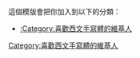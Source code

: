 {{Userbox
  |border-c = #000000
  |border-s = 1
  |id-c     = #FFFFFF
  |id-s     = 
  |id-fc    = #000000
  |info-c   = #009933
  |info-s   = 10
  |info-fc  = #FFFFFF
  |id       = [[File:D'Nealian Cursive.svg|60px]]
  |info     = 這個用戶喜歡以西文'''[[手写体|<span style="color:#CBCBEF;">'''手写体'''</span>]]（潦草）'''撰寫。
}}<includeonly>[[Category:喜歡西文手寫體的維基人]]</includeonly>
<noinclude>
<p style="clear: both; padding-top: 2em">
這個模版會把你加入到以下的分類：
*[[:Category:喜歡西文手寫體的維基人]]
</noinclude>